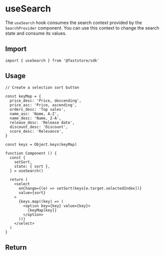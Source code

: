 
# useSearch

The `useSearch` hook consumes the search context provided by the `SearchProvider` component. You can use this context to change the search state and consume its values.

## Import

```tsx
import { useSearch } from '@faststore/sdk'
```

## Usage

```tsx
// Create a selection sort button

const keyMap = {
  price_desc: 'Price, descending',
  price_asc: 'Price, ascending',
  orders_desc: 'Top sales',
  name_asc: 'Name, A-Z',
  name_desc: 'Name, Z-A',
  release_desc: 'Release date',
  discount_desc: 'Discount',
  score_desc: 'Relevance',
}

const keys = Object.keys(keyMap)

function Component () {
  const {
    setSort,
    state: { sort },
  } = useSearch()

  return (
    <select
      onChange={(e) => setSort(keys[e.target.selectedIndex])}
      value={sort}
    >
      {keys.map((key) => (
        <option key={key} value={key}>
          {keyMap[key]}
        </option>
      ))}
    </select>
  )
}
```

## Return

<PropsComponent
    name="itemsPerPage"
    type="number"
    description="Number of items per page."
/>

<PropsComponent
    name="state"
    type="SearchState"
    description="Current state of search"
/>

<PropsComponent
    name="setSort"
    type="(sort: SearchSort) => void"
    description="Sets the sorting criteria of the search results."
/>

<PropsComponent
    name="setTerm"
    type="(term: string | null) => void"
    description="Sets the full-text term."
/>

<PropsComponent
    name="setPage"
    type="(page: number) => void"
    description="Sets the current page on search pagination."
/>

<PropsComponent
    name="setFacet"
    type="(facet: Facet, unique?: boolean) => void"
    description="Selects a specific facet."
/>

<PropsComponent
  name="removeFacet"
  type="(facet: Facet) => void"
  description="Removes a specific facet."
/>

<PropsComponent
  name="toggleFacet"
  type="(facet: Facet) => void"
  description="Replaces a specific facet."
/>

<PropsComponent
  name="toggleFacets"
  type="(facets: Facet[]) => void"
  description="Toggles a specific facet."
/>

<PropsComponent
  name="addPrevPage"
  type="() => void"
  description="Prepends a page to the infinite scroll pagination."
/>

<PropsComponent
  name="addNextPage"
  type="() => void"
  description="Appends a page to the infinite scroll pagination."
/>
